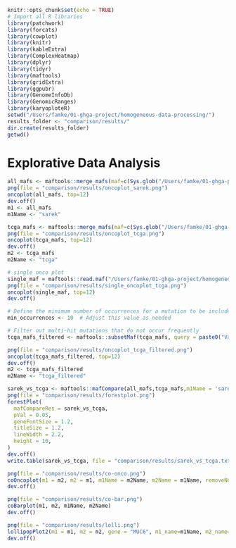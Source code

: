 
```r
knitr::opts_chunk$set(echo = TRUE)
# Import all R libraries
library(patchwork)
library(forcats)
library(cowplot)
library(knitr)
library(kableExtra)
library(ComplexHeatmap)
library(dplyr)
library(tidyr)
library(maftools)
library(gridExtra)
library(ggpubr)
library(GenomeInfoDb)
library(GenomicRanges)
library(karyoploteR)
setwd("/Users/famke/01-ghga-project/homogeneous-data-processing/")
results_folder <- "comparison/results/"
dir.create(results_folder)
getwd()
```

# Explorative Data Analysis
```r
all_mafs <- maftools::merge_mafs(maf=c(Sys.glob("/Users/famke/01-ghga-project/homogeneous-data-processing/variantcalling/vcftomaf/results/*_mutect2.maf")))
png(file = "comparison/results/oncoplot_sarek.png")
oncoplot(all_mafs, top=12)
dev.off()
m1 <- all_mafs
m1Name <- "sarek"
```

```r
tcga_mafs <- maftools::merge_mafs(maf=c(Sys.glob("/Users/famke/01-ghga-project/homogeneous-data-processing/variantcalling/tcga/maf/*.maf")))
png(file = "comparison/results/oncoplot_tcga.png")
oncoplot(tcga_mafs, top=12)
dev.off()
m2 <- tcga_mafs
m2Name <- "tcga"
````

```r
# single onco plot
single_maf = maftools::read.maf("/Users/famke/01-ghga-project/homogeneous-data-processing/variantcalling/tcga/maf/2d5b64ec-32cd-47ae-a08a-f0d18f4d96d7.wxs.MuTect2.aliquot.maf")
png(file = "comparison/results/single_oncoplot_tcga.png")
oncoplot(single_maf, top=12)
dev.off()
```

```r
# Define the minimum number of occurrences for a mutation to be included
min_occurrences <- 10  # Adjust this value as needed

# Filter out multi-hit mutations that do not occur frequently
tcga_mafs_filtered <- maftools::subsetMaf(tcga_mafs, query = paste0("Variant_Classification %in% 'Missense_Mutation' & n_occurrences >= ", min_occurrences), isTCGA=TRUE)

png(file = "comparison/results/oncoplot_tcga_filtered.png")
oncoplot(tcga_mafs_filtered, top=12)
dev.off()
m2 <- tcga_mafs_filtered
m2Name <- "tcga_filtered"
```

```r
sarek_vs_tcga <- maftools::mafCompare(all_mafs,tcga_mafs,m1Name = 'sarek',m2Name = 'tcga', minMut = 5)
png(file = "comparison/results/forestplot.png")
forestPlot(
  mafCompareRes = sarek_vs_tcga,
  pVal = 0.05,
  geneFontSize = 1.2,
  titleSize = 1.2,
  lineWidth = 2.2,
  height = 10,
)
dev.off()
write.table(sarek_vs_tcga, file = "comparison/results/sarek_vs_tcga.txt", sep = "\t", quote = FALSE)
```

```r
png(file = "comparison/results/co-onco.png")
coOncoplot(m1 = m2, m2 = m1, m1Name = m2Name, m2Name = m1Name, removeNonMutated = TRUE)
dev.off()
```
```r
png(file = "comparison/results/co-bar.png")
coBarplot(m1, m2, m1Name, m2Name)
dev.off()
```

```r
png(file = "comparison/results/lolli.png")
lollipopPlot2(m1 = m1, m2 = m2, gene = "MUC6", m1_name=m1Name, m2_name=m2Name)
dev.off()
```